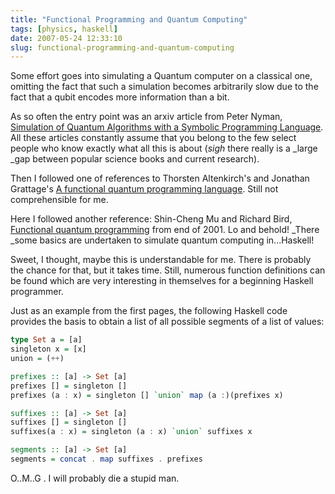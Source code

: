 ```yaml
---
title: "Functional Programming and Quantum Computing"
tags: [physics, haskell]
date: 2007-05-24 12:33:10
slug: functional-programming-and-quantum-computing
---
```


Some effort goes into simulating a Quantum computer on a classical one, omitting the fact that such a simulation becomes arbitrarily slow due to the fact that a qubit encodes more information than a bit.

As so often the entry point was an arxiv article from Peter Nyman, [Simulation of Quantum Algorithms with a Symbolic Programming Language](http://arxiv.org/abs/0705.3333). All these articles constantly assume that you belong to the few select people who know exactly what all this is about (*sigh* there really is a _large _gap between popular science books and current research).

Then I followed one of references to Thorsten Altenkirch's and Jonathan Grattage's [A functional quantum programming language](http://www.cs.nott.ac.uk/~txa/publ/qml.pdf). Still not comprehensible for me. 

Here I followed another reference: Shin-Cheng Mu and Richard Bird, [Functional quantum programming](http://web.comlab.ox.ac.uk/oucl/work/richard.bird/online/MuBird2001Functional.pdf) from end of 2001. Lo and behold! _There _some basics are undertaken to simulate quantum computing in...Haskell!

Sweet, I thought, maybe this is understandable for me. There is probably the chance for that, but it takes time. Still, numerous function definitions can be found which are very interesting in themselves for a beginning Haskell programmer.

Just as an example from the first pages, the following Haskell code provides the basis to obtain a list of all possible segments of a list of values:

```haskell
type Set a = [a]
singleton x = [x] 
union = (++)

prefixes :: [a] -> Set [a]
prefixes [] = singleton []
prefixes (a : x) = singleton [] `union` map (a :)(prefixes x)

suffixes :: [a] -> Set [a]
suffixes [] = singleton []
suffixes(a : x) = singleton (a : x) `union` suffixes x

segments :: [a] -> Set [a]
segments = concat . map suffixes . prefixes
```

O..M..G . I will probably die a stupid man.